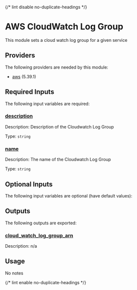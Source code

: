 
{/* lint disable no-duplicate-headings */}

# AWS CloudWatch Log Group

<ModuleHeader name="aws_cloudwatch_log_group" sourceHref="https://github.com/Panfactum/stack/tree/__PANFACTUM_VERSION_EDGE__/packages/infrastructure/aws_cloudwatch_log_group" status="stable" type="submodule" />

This module sets a cloud watch log group for a given service

## Providers

The following providers are needed by this module:

* [aws](https://registry.terraform.io/providers/hashicorp/aws/5.39.1/docs) (5.39.1)

## Required Inputs

The following input variables are required:

### <a name="input_description" /> [description](#input_description)

Description: Description of the Cloudwatch Log Group

Type: `string`

### <a name="input_name" /> [name](#input_name)

Description: The name of the Cloudwatch Log Group

Type: `string`

## Optional Inputs

The following input variables are optional (have default values):

## Outputs

The following outputs are exported:

### <a name="output_cloud_watch_log_group_arn" /> [cloud\_watch\_log\_group\_arn](#output_cloud_watch_log_group_arn)

Description: n/a

## Usage

No notes

{/* lint enable no-duplicate-headings */}
